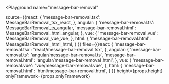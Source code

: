 

<Playground
  name="message-bar-removal"
  
  source={{react: {
             'message-bar-removal.tsx': MessageBarRemoval_tsx_react,
           },
           angular: {
             'message-bar-removal.ts': MessageBarRemoval_ts_angular,
             'message-bar-removal.html': MessageBarRemoval_html_angular,
           },
           vue: {
             'message-bar-removal.vue': MessageBarRemoval_vue_vue,
           },
           html: {
             'message-bar-removal.html': MessageBarRemoval_html_html,
           }
}}
  files={{react: {
            'message-bar-removal.tsx': 'react/message-bar-removal.tsx',
          },
          angular: {
            'message-bar-removal.ts': 'angular/message-bar-removal.ts',
            'message-bar-removal.html': 'angular/message-bar-removal.html',
          },
          vue: {
            'message-bar-removal.vue': 'vue/message-bar-removal.vue',
          },
          html: {
            'message-bar-removal.html': 'html/message-bar-removal.html',
          }
}}
  height={props.height}
  onlyFramework={props.onlyFramework}
></Playground>
